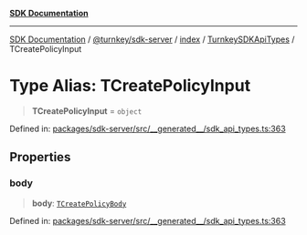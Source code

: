 [**SDK Documentation**](../../../../../../README.mdx)

***

[SDK Documentation](../../../../../../packages.mdx) / [@turnkey/sdk-server](../../../../README.mdx) / [index](../../../README.mdx) / [TurnkeySDKApiTypes](../README.mdx) / TCreatePolicyInput

# Type Alias: TCreatePolicyInput

> **TCreatePolicyInput** = `object`

Defined in: [packages/sdk-server/src/\_\_generated\_\_/sdk\_api\_types.ts:363](https://github.com/tkhq/sdk/blob/3a88af7d1d927c6022706911d6af0f92f1440e00/packages/sdk-server/src/__generated__/sdk_api_types.ts#L363)

## Properties

### body

> **body**: [`TCreatePolicyBody`](TCreatePolicyBody.mdx)

Defined in: [packages/sdk-server/src/\_\_generated\_\_/sdk\_api\_types.ts:363](https://github.com/tkhq/sdk/blob/3a88af7d1d927c6022706911d6af0f92f1440e00/packages/sdk-server/src/__generated__/sdk_api_types.ts#L363)
